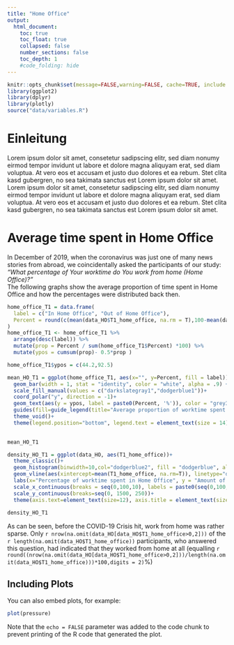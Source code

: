 ```yaml
---
title: "Home Office"
output:
  html_document:
    toc: true
    toc_float: true
    collapsed: false
    number_sections: false
    toc_depth: 1
    #code_folding: hide
---
```


```r
knitr::opts_chunk$set(message=FALSE,warning=FALSE, cache=TRUE, include = F, echo = F)
library(ggplot2)
library(dplyr)
library(plotly)
source("data/variables.R")
```

# Einleitung

Lorem ipsum dolor sit amet, consetetur sadipscing elitr, sed diam nonumy eirmod tempor invidunt ut labore et dolore magna aliquyam erat, sed diam voluptua. At vero eos et accusam et justo duo dolores et ea rebum. Stet clita kasd gubergren, no sea takimata sanctus est Lorem ipsum dolor sit amet. Lorem ipsum dolor sit amet, consetetur sadipscing elitr, sed diam nonumy eirmod tempor invidunt ut labore et dolore magna aliquyam erat, sed diam voluptua. At vero eos et accusam et justo duo dolores et ea rebum. Stet clita kasd gubergren, no sea takimata sanctus est Lorem ipsum dolor sit amet.

# Average time spent in Home Office
In December of 2019, when the coronavirus was just one of many news stories from abroad, we coincidentally asked the participants of our study: _"What percentage of Your worktime do You work from home (Home Office)?"_  
The following graphs show the average proportion of time spent in Home Office and how the percentages were distributed back then.


```r
home_office_T1 = data.frame(
  label = c("In Home Office", "Out of Home Office"),
  Percent = round(c(mean(data_HO$T1_home_office, na.rm = T),100-mean(data_HO$T1_home_office, na.rm = T)), digits = 2)
)
home_office_T1 <- home_office_T1 %>% 
  arrange(desc(label)) %>%
  mutate(prop = Percent / sum(home_office_T1$Percent) *100) %>%
  mutate(ypos = cumsum(prop)- 0.5*prop )

home_office_T1$ypos = c(44.2,92.5)

mean_HO_T1 = ggplot(home_office_T1, aes(x="", y=Percent, fill = label))+
  geom_bar(width = 1, stat = "identity", color = "white", alpha = .9) +
  scale_fill_manual(values = c("darkslategray1","dodgerblue1"))+
  coord_polar("y", direction = -1)+
  geom_text(aes(y = ypos, label = paste0(Percent, '%')), color = "grey32", size=6) +
  guides(fill=guide_legend(title="Average proportion of worktime spent...", title.position = "top"))+
  theme_void()+
  theme(legend.position="bottom", legend.text = element_text(size = 14), legend.title = element_text(size = 14.5) )
  

mean_HO_T1

density_HO_T1 = ggplot(data_HO, aes(T1_home_office))+
  theme_classic()+
  geom_histogram(binwidth=10,col="dodgerblue2", fill = "dodgerblue", alpha = .4)+
  geom_vline(aes(xintercept=mean(T1_home_office, na.rm=T)), linetype="dashed", size= 0.5)+
  labs(x="Percentage of worktime spent in Home Office", y = "Amount of participants")+
  scale_x_continuous(breaks = seq(0,100,10), labels = paste0(seq(0,100,10), '%')) +
  scale_y_continuous(breaks=seq(0, 1500, 250))+
  theme(axis.text=element_text(size=12), axis.title = element_text(size = 14))
  
density_HO_T1


```

As can be seen, before the COVID-19 Crisis hit, work from home was rather sparse. Only `r nrow(na.omit(data_HO[data_HO$T1_home_office>0,2]))` of the `r length(na.omit(data_HO$T1_home_office))` participants, who answered this question, had indicated that they worked from home at all (equalling `r round((nrow(na.omit(data_HO[data_HO$T1_home_office>0,2]))/length(na.omit(data_HO$T1_home_office)))*100,digits = 2)`%)  

## Including Plots

You can also embed plots, for example:

```r
plot(pressure)
```

Note that the `echo = FALSE` parameter was added to the code chunk to prevent printing of the R code that generated the plot.
